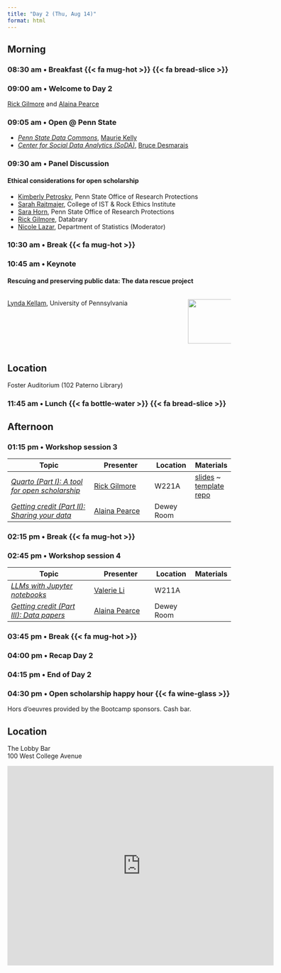 ```yaml
---
title: "Day 2 (Thu, Aug 14)"
format: html
---
```


## Morning {- #day_2_am}

### 08:30 am • Breakfast {{< fa mug-hot >}} {{< fa bread-slice >}} {-}

### 09:00 am • Welcome to Day 2 {-}

[Rick Gilmore](directors.qmd#rick-gilmore) and [Alaina Pearce](directors.qmd#alaina-pearce)

### 09:05 am • Open @ Penn State

- [*Penn State Data Commons*](https://www.datacommons.psu.edu), [Maurie Kelly](presenters.qmd#maurie-kelly)
- [*Center for Social Data Analytics (SoDA)*](https://soda.la.psu.edu), [Bruce Desmarais](program-committee.qmd#bruce-desmarais)

### 09:30 am • Panel Discussion {- #day_2_plenary_1}

#### Ethical considerations for open scholarship 

- [Kimberly Petrosky](presenters.qmd#kimberly-petrosky), Penn State Office of Research Protections
- [Sarah Rajtmajer](program-committee.qmd#sarah-rajtmajer), College of IST & Rock Ethics Institute
- [Sara Horn](presenters.qmd#sara-horn), Penn State Office of Research Protections
- [Rick Gilmore](directors.qmd#rick-gilmore), Databrary
- [Nicole Lazar](program-committee.qmd#nicole-lazar), Department of Statistics (Moderator)

### 10:30 am • Break {{< fa mug-hot >}} {-}

### 10:45 am • Keynote {- #day_2_plenary_2}

#### Rescuing and preserving public data: The data rescue project

:::: {.columns}
::: {.column width=80%}
[Lynda Kellam](presenters.qmd#lynda-kellam), University of Pennsylvania
:::
::: {.column width=20%}
![](include/img/kellam-lynda.jpg){width=100px height=100px}
:::
::::

::: {.callout-important}
## Location

Foster Auditorium (102 Paterno Library)
:::

### 11:45 am • Lunch {{< fa bottle-water >}} {{< fa bread-slice >}} {-}

## Afternoon {- #day_2_pm}

### 01:15 pm • Workshop session 3 {- #day_2_pm_session_3}

| Topic | Presenter | Location | Materials |
|--------------|----------|-------|------|
| [*Quarto (Part I): A tool for open scholarship*](sessions.qmd#quarto-part-i-a-tool-for-open-scholarship) | [Rick Gilmore](directors.qmd#directors.qmd#rick-gilmore) | W221A | [slides](https://penn-state-open-science.github.io/bootcamp-2025-quarto-I) ~ [template repo](https://penn-state-open-science.github.io/bootcamp-2025-quarto-I-template) |
| [*Getting credit (Part II): Sharing your data*](sessions.qmd#getting-credit-for-sharing-your-data-part-ii-sharing-your-data) |  [Alaina Pearce](directors.qmd#alaina-pearce) | Dewey Room |  |

### 02:15 pm • Break {{< fa mug-hot >}} {-}

### 02:45 pm • Workshop session 4 {- #day_2_pm_session_4}

| Topic | Presenter | Location | Materials |
|--------------|----------|-------|------|
| [*LLMs with Jupyter notebooks*](sessions.qmd#llms-with-jupyter-notebooks) |  [Valerie Li](program-committee.qmd#valerie-li) | W211A | |
| [*Getting credit (Part III): Data papers*](#getting-credit-for-sharing-your-data-part-iii-data-papers) | [Alaina Pearce](directors.qmd#alaina-pearce) | Dewey Room |  |

### 03:45 pm • Break {{< fa mug-hot >}} {-}    

### 04:00 pm • Recap Day 2 {- #day_2_pm_recap}

### 04:15 pm • End of Day 2 {-}

### 04:30 pm • Open scholarship happy hour {{< fa wine-glass >}} {- #day_2_happy_hour}

Hors d'oeuvres provided by the Bootcamp sponsors. Cash bar.

::: {.callout-important}
## Location

The Lobby Bar \
100 West College Avenue

<iframe src="https://www.google.com/maps/embed?pb=!1m18!1m12!1m3!1d3020.538779612024!2d-77.86313658434075!3d40.79415282215678!2m3!1f0!2f0!3f0!3m2!1i1024!2i768!4f13.1!3m3!1m2!1s0x89cea898cdfb8a73%3A0xe610deef9fe200b0!2sAllen%20Street%20Grill!5e0!3m2!1sen!2sus!4v1752245481214!5m2!1sen!2sus" width="600" height="450" style="border:0;" allowfullscreen="" loading="lazy" referrerpolicy="no-referrer-when-downgrade"></iframe>
:::

